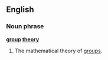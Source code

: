 ==English==

===Noun phrase===
'''[[group]] [[theory]]'''

# {{math}} The mathematical theory of [[group]]s.